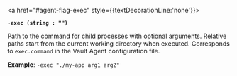 <a id="agent-flag-exec" />

<a href="#agent-flag-exec" style={{textDecorationLine:'none'}}>

**`-exec (string : "")`**

</a>

Path to the command for child processes with optional arguments. Relative paths
start from the current working directory when executed. Corresponds to
`exec.command` in the Vault Agent configuration file.

**Example**: `-exec "./my-app arg1 arg2"`
